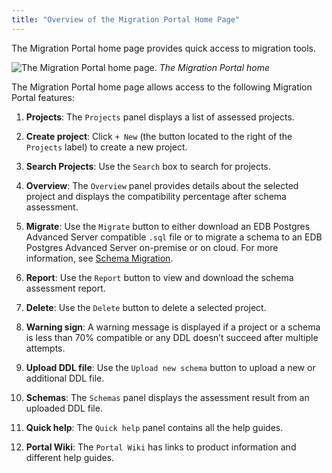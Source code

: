 ```yaml
---
title: "Overview of the Migration Portal Home Page"
---
```


<div id="mp_overview_home" class="registered_link"></div>

The Migration Portal home page provides quick access to migration tools.

![The Migration Portal home page.](../images/mp_overview_home.png)
*The Migration Portal home*


The Migration Portal home page allows access to the following Migration Portal features:

1.  **Projects**: The `Projects` panel displays a list of assessed projects.

2.  **Create project**: Click `+ New` (the button located to the right of the `Projects` label) to create a new project.

3.  **Search Projects**: Use the `Search` box to search for projects.

4.  **Overview**: The `Overview` panel provides details about the selected project and displays the compatibility percentage after schema assessment.

5.  **Migrate**: Use the `Migrate` button to either download an EDB Postgres Advanced Server compatible `.sql` file or to migrate a schema to an EDB Postgres Advanced Server on-premise or on cloud. For more information, see [Schema Migration](../04_mp_migrating_database/03_mp_schema_migration/#mp_schema_migration).

6.  **Report**: Use the `Report` button to view and download the schema assessment report.

7.  **Delete**: Use the `Delete` button to delete a selected project.

8.  **Warning sign**: A warning message is displayed if a project or a schema is less than 70% compatible or any DDL doesn’t succeed after multiple attempts.

9.  **Upload DDL file**: Use the `Upload new schema` button to upload a new or additional DDL file.

10. **Schemas**: The `Schemas` panel displays the assessment result from an uploaded DDL file.

11. **Quick help**: The `Quick help` panel contains all the help guides.

12. **Portal Wiki**: The `Portal Wiki` has links to product information and different help guides.
